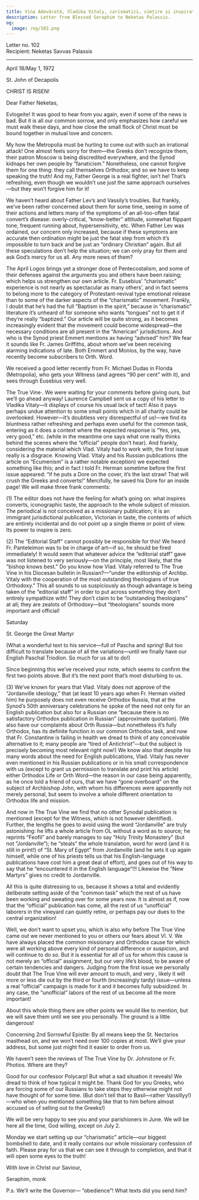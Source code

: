 ```yaml
---
title: Vina Adevărată, Vladika Vitaly, carismatici, simțire și inspirație
description: Letter from Blessed Seraphim to Neketas Palassis.
og:
  image: /og/102.png
---
```


<div style={{textAlign:'right', fontFamily:'monospace'}}>Letter no. 102</div>
<div style={{textAlign:'left', fontFamily:'monospace'}}>Recipient: Neketas Savvas Palassis</div>

---

April 18/May 1, 1972

St. John of Decapolis

CHRIST IS RISEN!

Dear Father Neketas,

Evlogeite! It was good to hear from you again, even if some of the news is bad. But it is all our common sorrow, and only emphasizes how careful we must walk these days, and how close the small flock of Christ must be bound together in mutual love and concern.

My how the Metropolia must be hurting to come out with such an irrational attack! One almost feels sorry for them—the Greeks don’t recognize them, their patron Moscow is being discredited everywhere, and the Synod kidnaps her own people by “fanaticism.” Nonetheless, one cannot forgive them for one thing: they call themselves Orthodox; and so we have to keep speaking the truth! And my, Father George is a real fighter, isn’t he! That’s refreshing, even though we wouldn’t use just the same approach ourselves—but they won’t forgive him for it!

We haven’t heard about Father Lev’s and Vassily’s troubles. But frankly, we’ve been rather concerned about them for some time, seeing in some of their actions and letters many of the symptoms of an all-too-often fatal convert’s disease: overly-critical, “know-better” attitude, somewhat flippant tone, frequent running about, hypersensitivity, etc. When Father Lev was ordained, our concern only increased, because if these symptoms are accurate then ordination might be just the fatal step from which it’s impossible to turn back and be just an “ordinary Christian” again. But all these speculations don’t help the situation; we can only pray for them and ask God’s mercy for us all. Any more news of them?

The April Logos brings yet a stronger dose of Pentecostalism, and some of their defenses against the arguments you and others have been raising; which helps us strengthen our own article. Fr. Eusebius’ “charismatic” experience is not nearly as spectacular as many others’, and in fact seems to belong more to the category of Protestant-revival type emotional release than to some of the darker aspects of the “charismatic” movement. Frankly, I doubt that he’s had the full “Baptism in the spirit,” because in “charismatic” literature it’s unheard of for someone who wants “tongues” not to get it if they’re really “baptized.” Our article will be quite strong, as it becomes increasingly evident that the movement could become widespread—the necessary conditions are all present in the “American” jurisdictions. And who is the Synod priest Emmert mentions as having “advised” him? We fear it sounds like Fr. James Griffiths, about whom we’ve been receiving alarming indications of late. Both Emmert and Monios, by the way, have recently become subscribers to Orth. Word.

We received a good letter recently from Fr. Michael Dudas in Florida (Metropolia), who gets your Witness (and agrees “90 per cent” with it), and sees through Eusebius very well.

The True Vine·. We were waiting for your comments before giving ours, but we’ll go ahead anyway! Laurence Campbell sent us a copy of his letter to Vladika Vitaly—it displays of course his usual lack of tact! Also it pays perhaps undue attention to some small points which in all charity could be overlooked. However—it’s doubtless very disrespectful of us!—we find its bluntness rather refreshing and perhaps even useful for the common task, entering as it does a context where the expected response is “Yes, yes, very good,” etc. (while in the meantime one says what one really thinks behind the scenes where the “official” people don’t hear). And frankly, considering the material which Vlad. Vitaly had to work with, the first issue really is a disgrace. Knowing Vlad. Vitaly and his Russian publications (the article on “Ecumenism” is a rather notable exception) we expected something like this; and in fact I told Fr. Herman sometime before the first issue appeared: “if he puts a Dore on the cover, it’s the last straw! That will crush the Greeks and converts!” Mercifully, he saved his Dore for an inside page! We will make three frank comments:

(1) The editor does not have the feeling for what’s going on: what inspires converts, iconographic taste, the approach to the whole subject of mission. The periodical is not conceived as a missionary publication; it is an immigrant jurisdictional publication, Victorian in taste, the contents of which are entirely incidental and do not point up a single theme or point of view. Its power to inspire is zero.

(2) The “Editorial Staff” cannot possibly be responsible for this! We heard Fr. Panteleimon was to be in charge of art—if so, he should be fired immediately! It would seem that whatever advice the “editorial staff” gave was not listened to very seriously—on the principle, most likely, that the “bishop knows best.” Do you know how Vlad. Vitaly referred to The True Vine in his Diocesan bulletin in Russian?—“under the editorship of Archbp. Vitaly with the cooperation of the most outstanding theologians of true Orthodoxy.” This all sounds to us suspiciously as though advantage is being taken of the “editorial staff” in order to put across something they don’t entirely sympathize with! They don’t claim to be “outstanding theologians” at all; they are zealots of Orthodoxy—but “theologians” sounds more important and official!

Saturday

St. George the Great Martyr

(What a wonderful text to his service—full of Pascha and spring! But too difficult to translate because of all the variations—until we finally have our English Paschal Triodion. So much for us all to do!)

Since beginning this we’ve received your note, which seems to confirm the first two points above. But it’s the next point that’s most disturbing to us.

(3) We’ve known for years that Vlad. Vitaly does not approve of the “Jordanville ideology,” that (at least 10 years ago when Fr. Herman visited him) he purposely does not even receive Orthodox Russia, that at the Synod’s 50th anniversary celebrations he spoke of the need not only for an English publication but also for a Russian one “because there is no satisfactory Orthodox publication in Russian” (approximate quotation). (We also have our complaints about Orth Russia—but nonetheless it’s fully Orthodox, has its definite function in our common Orthodox task, and now that Fr. Constantine is failing in health we dread to think of any conceivable alternative to it; many people are “tired of Antichrist”—but the subject is precisely becoming most relevant right now!) We know also that despite his many words about the need for English publications, Vlad. Vitaly has never even mentioned in his Russian publications or in his small correspondence with us (except to grant us permission to translate and print his article) either Orthodox Life or Orth Word—the reason in our case being apparently, as he once told a friend of ours, that we have “gone overboard” on the subject of Archbishop John, with whom his differences were apparently not merely personal, but seem to involve a whole different orientation to Orthodox life and mission.

And now in The True Vine we find that no other Synodal publication is mentioned (except for the Witness, which is not however identified). Further, the lengths he goes to avoid using the word “Jordanville” are truly astonishing: he lifts a whole article from OL without a word as to source; he reprints “Feofil” and barely manages to say “Holy Trinity Monastery” (but not “Jordanville”); he “steals” the whole translation, word for word (and it is still in print!) of “St. Mary of Egypt” from Jordanville (and he sets it up again himself, while one of his priests tells us that his English-language publications have cost him a great deal of effort), and goes out of his way to say that he “encountered it in the English language”!!! Likewise the “New Martyrs” gives no credit to Jordanville.

All this is quite distressing to us, because it shows a total and evidently deliberate setting aside of the “common task” which the rest of us have been working and sweating over for some years now. It is almost as if, now that the “official” publication has come, all the rest of us “unofficial” laborers in the vineyard can quietly retire, or perhaps pay our dues to the central organization!

Well, we don’t want to upset you, which is also why before The True Vine came out we never mentioned to you or others our fears about Vl. V. We have always placed the common missionary and Orthodox cause for which were all working above every kind of personal difference or suspicion, and will continue to do so. But it is essential for all of us for whom this cause is not merely an “official” assignment, but our very life’s blood, to be aware of certain tendencies and dangers. Judging from the first issue we personally doubt that The True Vine will ever amount to much, and very , likely it will more or less die out by the third or fourth (increasingly tardy) issue—unless a real “official” campaign is made for it and it becomes fully subsidized. In any case, the “unofficial” labors of the rest of us become all the more important!

About this whole thing there are other points we would like to mention, but we will save them until we see you personally. The ground is a little dangerous!

Concerning 2nd Sorrowful Epistle: By all means keep the St. Nectarios masthead on, and we won’t need over 100 copies at most. We’ll give your address, but some just might find it easier to order from us.

We haven’t seen the reviews of The True Vine by Dr. Johnstone or Fr. Photios. Where are they?

Good for our confessor Polycarp! But what a sad situation it reveals! We dread to think of how typical it might be. Thank God for you Greeks, who are forcing some of our Russians to take steps they otherwise might not have thought of for some time. (But don’t tell that to Basil—rather Vassillyy!)—who when you mentioned something like that to him before almost accused us of selling out to the Greeks!)

We will be very happy to see you and your parishioners in June. We will be here all the time, God willing, except on July 2.

Monday we start setting up our “charismatic” article—our biggest bombshell to date, and it really contains our whole missionary confession of faith. Please pray for us that we can see it through to completion, and that it will open some eyes to the truth!

With love in Christ our Saviour,

Seraphim, monk

P.s. We’ll write the Governor— “obedience”! What texts did you send him?
